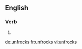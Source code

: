 ==English==

===Verb===
{{head|en|verb form}}

# {{en-third-person singular of|unfrock}}

[[de:unfrocks]]
[[fr:unfrocks]]
[[vi:unfrocks]]